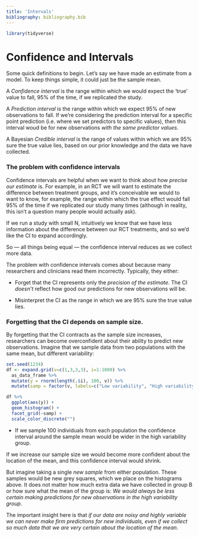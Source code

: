 ```yaml
---
title: 'Intervals'
bibliography: bibliography.bib
---
```


```r
library(tidyverse)
```

# Confidence and Intervals {#intervals}

Some quick definitions to begin. Let's say we have made an estimate from a
model. To keep things simple, it could just be the sample mean.

<!-- TODO: EXPAND ON THESE DEFINITIONS AND USE GRAPHICS AND PLOTS TO ILLUSTRATE -->

A _Confidence interval_ is the range within which we would expect the 'true'
value to fall, 95% of the time, if we replicated the study.

A _Prediction interval_ is the range within which we expect 95% of new
observations to fall. If we're considering the prediction interval for a
specific point prediction (i.e. where we set predictors to specific values),
then this interval woud be for new observations _with the same predictor
values_.

A Bayesian _Credible interval_ is the range of values within which we are 95%
sure the true value lies, based on our prior knowledge and the data we have
collected.

### The problem with confidence intervals {-}

Confidence intervals are helpful when we want to think about how _precise our
estimate_ is. For example, in an RCT we will want to estimate the difference
between treatment groups, and it's conceivable we would to want to know, for
example, the range within which the true effect would fall 95% of the time if we
replicated our study many times (although in reality, this isn't a question many
people would actually ask).

If we run a study with small N, intuitively we know that we have less
information about the difference between our RCT treatments, and so we'd like
the CI to expand accordingly.

So — all things being equal — the confidence interval reduces as we collect more
data.

The problem with confidence intervals comes about because many researchers and
clinicians read them incorrectly. Typically, they either:

-   Forget that the CI represents only the _precision of the estimate_. The CI
    _doesn't_ reflect how good our predictions for new observations will be.

-   Misinterpret the CI as the range in which we are 95% sure the true value
    lies.

### Forgetting that the CI depends on sample size. {-}

By forgetting that the CI contracts as the sample size increases, researchers
can become overconfident about their ability to predict new observations.
Imagine that we sample data from two populations with the same mean, but
different variability:

```r
set.seed(1234)
df <- expand.grid(v=c(1,3,3,3), i=1:1000) %>%
  as_data_frame %>%
  mutate(y = rnorm(length(.$i), 100, v)) %>%
  mutate(samp = factor(v, labels=c("Low variability", "High variability")))
```

```r
df %>%
  ggplot(aes(y)) +
  geom_histogram() +
  facet_grid(~samp) +
  scale_color_discrete("")
```

-   If we sample 100 individuals from each population the confidence interval
    around the sample mean would be wider in the high variability group.

If we increase our sample size we would become more confident about the location
of the mean, and this confidence interval would shrink.

But imagine taking a single _new sample_ from either population. These samples
would be new grey squares, which we place on the histograms above. It does not
matter how much extra data we have collected in group B or how sure what the
mean of the group is: _We would always be less certain making predictions for
new observations in the high variability group_.

The important insight here is that _if our data are noisy and highly variable we
can never make firm predictions for new individuals, even if we collect so much
data that we are very certain about the location of the mean_.

<!--


### But should I report the CI or not? {-}



 -->

